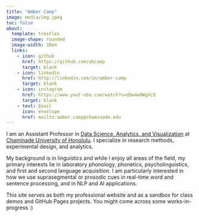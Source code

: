 ```yaml
---
title: "Amber Camp"
image: media/img.jpeg
toc: false
about: 
  template: trestles
  image-shape: rounded
  image-width: 10em
  links:
    - icon: github
      href: https://github.com/abcamp
      target: blank
    - icon: linkedin
      href: http://linkedin.com/in/amber-camp
      target: blank
    - icon: instagram
      href: https://www.yout-ube.com/watch?v=dQw4w9WgXcQ
      target: blank
    - text: Email
      icon: envelope
      href: mailto:amber.camp@chaminade.edu
---
```


I am an Assistant Professor in [Data Science, Analytics, and Visualization](https://chaminade.edu/nsm/data-science/){target="_blank"} at [Chaminade University of Honolulu](https://chaminade.edu){target="blank_"}. I specialize in research methods, experimental design, and analytics.

My background is in linguistics and while I enjoy all areas of the field, my primary interests lie in laboratory phonology, phonetics, psycholinguistics, and first and second language acquisition. I am particularly interested in how we use suprasegmental or prosodic cues in real-time word and sentence processing, and in NLP and AI applications.

This site serves as both my professional website and as a sandbox for class demos and GitHub Pages projects. You might come across some works-in-progress :)
